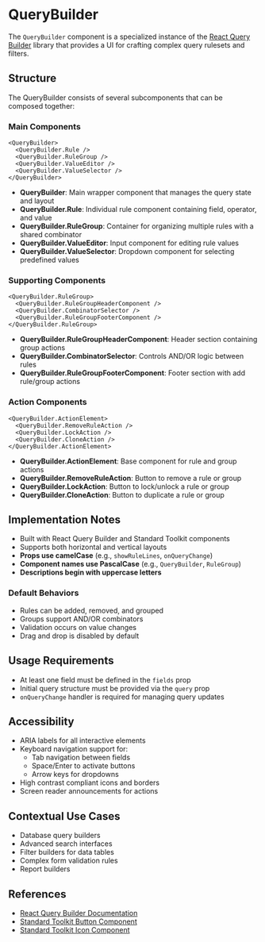 

<Meta of={QueryBuilderStories} />

# QueryBuilder

The `QueryBuilder` component is a specialized instance of the [React Query Builder](https://react-querybuilder.js.org/) library that provides a UI for crafting complex query rulesets and filters.

<Canvas of={QueryBuilderStories.Default} />

## Structure

The QueryBuilder consists of several subcomponents that can be composed together:

### Main Components

```tsx
<QueryBuilder>
  <QueryBuilder.Rule />
  <QueryBuilder.RuleGroup />
  <QueryBuilder.ValueEditor />
  <QueryBuilder.ValueSelector />
</QueryBuilder>
```

- **QueryBuilder**: Main wrapper component that manages the query state and layout
- **QueryBuilder.Rule**: Individual rule component containing field, operator, and value
- **QueryBuilder.RuleGroup**: Container for organizing multiple rules with a shared combinator
- **QueryBuilder.ValueEditor**: Input component for editing rule values
- **QueryBuilder.ValueSelector**: Dropdown component for selecting predefined values

### Supporting Components

```tsx
<QueryBuilder.RuleGroup>
  <QueryBuilder.RuleGroupHeaderComponent />
  <QueryBuilder.CombinatorSelector />
  <QueryBuilder.RuleGroupFooterComponent />
</QueryBuilder.RuleGroup>
```

- **QueryBuilder.RuleGroupHeaderComponent**: Header section containing group actions
- **QueryBuilder.CombinatorSelector**: Controls AND/OR logic between rules
- **QueryBuilder.RuleGroupFooterComponent**: Footer section with add rule/group actions

### Action Components

```tsx
<QueryBuilder.ActionElement>
  <QueryBuilder.RemoveRuleAction />
  <QueryBuilder.LockAction />
  <QueryBuilder.CloneAction />
</QueryBuilder.ActionElement>
```

- **QueryBuilder.ActionElement**: Base component for rule and group actions
- **QueryBuilder.RemoveRuleAction**: Button to remove a rule or group
- **QueryBuilder.LockAction**: Button to lock/unlock a rule or group
- **QueryBuilder.CloneAction**: Button to duplicate a rule or group

## Implementation Notes

- Built with React Query Builder and Standard Toolkit components
- Supports both horizontal and vertical layouts
- **Props use camelCase** (e.g., `showRuleLines`, `onQueryChange`)
- **Component names use PascalCase** (e.g., `QueryBuilder`, `RuleGroup`)
- **Descriptions begin with uppercase letters**

### Default Behaviors
- Rules can be added, removed, and grouped
- Groups support AND/OR combinators
- Validation occurs on value changes
- Drag and drop is disabled by default

## Usage Requirements

- At least one field must be defined in the `fields` prop
- Initial query structure must be provided via the `query` prop
- `onQueryChange` handler is required for managing query updates

## Accessibility

- ARIA labels for all interactive elements
- Keyboard navigation support for:
  - Tab navigation between fields
  - Space/Enter to activate buttons
  - Arrow keys for dropdowns
- High contrast compliant icons and borders
- Screen reader announcements for actions

## Contextual Use Cases

- Database query builders
- Advanced search interfaces
- Filter builders for data tables
- Complex form validation rules
- Report builders

## References

- [React Query Builder Documentation](https://react-querybuilder.js.org/)
- [Standard Toolkit Button Component](/docs/components-button--docs)
- [Standard Toolkit Icon Component](/docs/components-icon--docs)

<Controls of={QueryBuilderStories.Default} />
